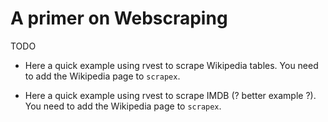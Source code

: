 # A primer on Webscraping

TODO

- Here a quick example using rvest to scrape Wikipedia tables. You need to add the Wikipedia page to `scrapex`.

- Here a quick example using rvest to scrape IMDB (? better example ?). You need to add the Wikipedia page to `scrapex`.

